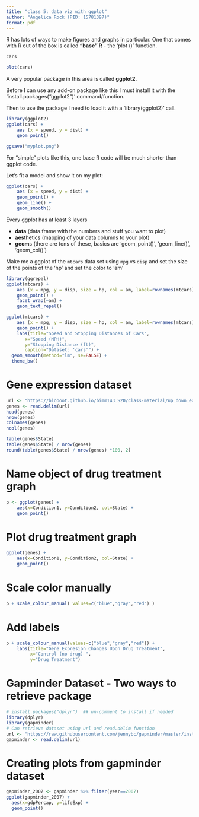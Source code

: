 ```yaml
---
title: "class 5: data viz with ggplot"
author: "Angelica Rock (PID: 15781397)"
format: pdf
---
```


R has lots of ways to make figures and graphs in particular.
One that comes with R out of the box is called **"base" R** - the 'plot ()' function.

```r
cars
```

```r
plot(cars)
```

A very popular package in this area is called **ggplot2**.

Before I can use any add-on package like this I must install it with the 'install.packages("ggplot2")' command/function.

Then to use the package I need to load it with a 'library(ggplot2)' call.
```r
library(ggplot2)
ggplot(cars) + 
    aes (x = speed, y = dist) + 
    geom_point()

ggsave("myplot.png")
```

For "simple" plots like this, one base R code will be much shorter than ggplot code.

Let's fit a model and show it on my plot:

```r
ggplot(cars) + 
    aes (x = speed, y = dist) + 
    geom_point() + 
    geom_line() +
    geom_smooth()
```

Every ggplot has at least 3 layers

- **data** (data.frame with the numbers and stuff you want to plot)
- **aes**thetics (mapping of your data columns to your plot)
- **geom**s (there are tons of these, basics are 'geom_point()', 'geom_line()', 'geom_col()')

Make me a ggplot of the `mtcars` data set using `mpg` vs `disp`
and set the size of the points of the 'hp'
and set the color to 'am'
```r
library(ggrepel)
ggplot(mtcars) + 
    aes (x = mpg, y = disp, size = hp, col = am, label=rownames(mtcars)) + 
    geom_point() + 
    facet_wrap(~am) +
    geom_text_repel()
```

```r
ggplot(mtcars) + 
    aes (x = mpg, y = disp, size = hp, col = am, label=rownames(mtcars)) + 
    geom_point() + 
    labs(title="Speed and Stopping Distances of Cars",
       x="Speed (MPH)", 
       y="Stopping Distance (ft)",
       caption="Dataset: 'cars'") +
  geom_smooth(method="lm", se=FALSE) +
  theme_bw()
```

# Gene expression dataset
```r
url <- "https://bioboot.github.io/bimm143_S20/class-material/up_down_expression.txt"
genes <- read.delim(url)
head(genes)
nrow(genes)
colnames(genes)
ncol(genes)
```

```r
table(genes$State)
table(genes$State) / nrow(genes)
round(table(genes$State) / nrow(genes) *100, 2)
```
# Name object of drug treatment graph
```r
p <- ggplot(genes) + 
    aes(x=Condition1, y=Condition2, col=State) +
    geom_point()
```

# Plot drug treatment graph
```r
ggplot(genes) + 
    aes(x=Condition1, y=Condition2, col=State) +
    geom_point()
```

# Scale color manually
```r
p + scale_colour_manual( values=c("blue","gray","red") )
```

# Add labels
```r
p + scale_colour_manual(values=c("blue","gray","red")) +
    labs(title="Gene Expresion Changes Upon Drug Treatment",
         x="Control (no drug) ",
         y="Drug Treatment")
```

# Gapminder Dataset - Two ways to retrieve package
```r
# install.packages("dplyr")  ## un-comment to install if needed
library(dplyr)
library(gapminder)
# Can retrieve dataset using url and read.delim function
url <- "https://raw.githubusercontent.com/jennybc/gapminder/master/inst/extdata/gapminder.tsv"
gapminder <- read.delim(url)
```

# Creating plots from gapminder dataset
```r
gapminder_2007 <- gapminder %>% filter(year==2007)
ggplot(gapminder_2007) +
  aes(x=gdpPercap, y=lifeExp) +
  geom_point()
```





